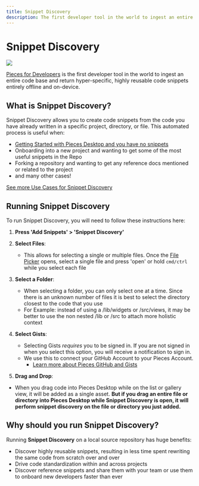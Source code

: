 ```yaml
---
title: Snippet Discovery
description: The first developer tool in the world to ingest an entire code base and return hyper-specific, highly reusable code snippets entirely offline and on-device.
---
```


<link rel="canonical" href="https://docs.pieces.app/product-highlights-and-benefits/in-project-snippet-discovery" />

# Snippet Discovery

<Image zoom src="https://storage.googleapis.com/pieces_static_resources/vs_code_marketplace/GIFs/SNIPPET_DISCOVERY_VS_CODE_MIN" />

<a target="_blank" href="https://docs.pieces.app/overview">Pieces for Developers</a> is the first developer tool in the world to ingest an entire code base and return hyper-specific, highly reusable code snippets entirely offline and on-device.

## What is Snippet Discovery?
Snippet Discovery allows you to create code snippets from the code you have already written in a specific project, directory, or file. This automated process is useful when:
- [Getting Started with Pieces Desktop and you have no snippets](#)
- Onboarding into a new project and wanting to get some of the most useful snippets in the Repo
- Forking a repository and wanting to get any reference docs mentioned or related to the project
- and many other cases!

[See more Use Cases for Snippet Discovery](#)

## Running Snippet Discovery
To run Snippet Discovery, you will need to follow these instructions here:
1. **Press 'Add Snippets' > 'Snippet Discovery'**
2. **Select Files**:
    - This allows for selecting a single or multiple files. Once the [File Picker](#) opens, select a single file and press 'open' or hold ```cmd/ctrl``` while you select each file

3. **Select a Folder**:
    - When selecting a folder, you can only select one at a time. Since there is an unknown number of files it is best to select the directory closest to the code that you use
    - For Example: instead of using a /lib/widgets or /src/views, it may be better to use the non nested /lib or /src to attach more holistic context

4. **Select Gists**:
    - Selecting Gists _requires_ you to be signed in. If you are not signed in when you select this option, you will receive a notification to sign in.
    - We use this to connect your GitHub Account to your Pieces Account.
        - [Learn more about Pieces GitHub and Gists](#)

5. **Drag and Drop**:
 - When you drag code into Pieces Desktop while on the list or gallery view, it will be added as a single asset. **But if you drag an entire file or directory into Pieces Desktop while Snippet Discovery is open, it will perform snippet discovery on the file or directory you just added.**

## Why should you run Snippet Discovery?
Running **Snippet Discovery** on a local source repository has huge benefits:
  - Discover highly reusable snippets, resulting in less time spent rewriting the same code from scratch over and over
  - Drive code standardization within and across projects
  - Discover reference snippets and share them with your team or use them to onboard new developers faster than ever
